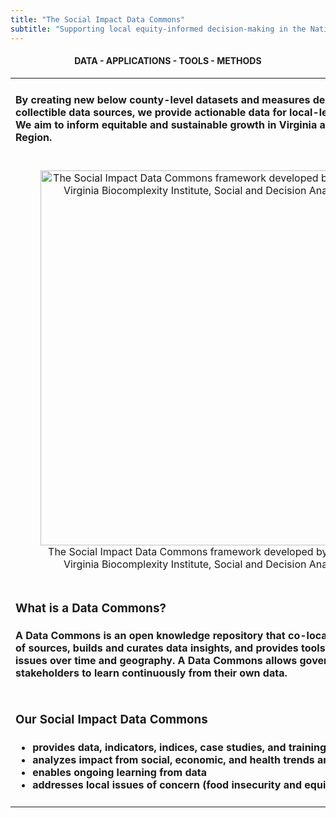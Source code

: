 ```yaml
---
title: "The Social Impact Data Commons"
subtitle: "Supporting local equity-informed decision-making in the National Capital Region"
---
```


<style type="text/css">
  h1.title {
    text-align: center;
    margin-bottom: -3px;
  }
  h3.subtitle {
    text-align: center;
  }
</style>

<center>
#### **DATA - APPLICATIONS - TOOLS - METHODS**
</center>

<table>
  <tr>
    <td>
    <h4>By creating new below county-level datasets and measures derived from publicly collectible data sources, we provide actionable data for local-level decision-making. We aim to inform equitable and sustainable growth in Virginia and the National Capital Region.</h4>
    </td>
  </tr>
  <tr>
    <td style="text-align: center;">
    ![The Social Impact Data Commons framework developed by the University of Virginia Biocomplexity Institute, Social and Decision Analytics Division](img/index-sdc-3.png){width="600px"}
    </td>
  </tr>
  <tr>
    <td>
    <h3>What is a Data Commons?</h3>
    <h4>A Data Commons is an open knowledge repository that **co-locates** data from a variety of sources, builds and **curates data insights**, and provides tools designed to track issues over time and geography. A Data Commons allows governments and key stakeholders to learn continuously from their own data.</h4>
    </td>
  </tr>
  <tr>
    <td>
    <h3>Our Social Impact Data Commons</h3>
<h4>
-   provides data, indicators, indices, case studies, and training
-   analyzes impact from social, economic, and health trends and major events
-   enables ongoing learning from data
-   addresses local issues of concern (food insecurity and equity, for example)
</h4>
    </td>
  </tr>
</table>










